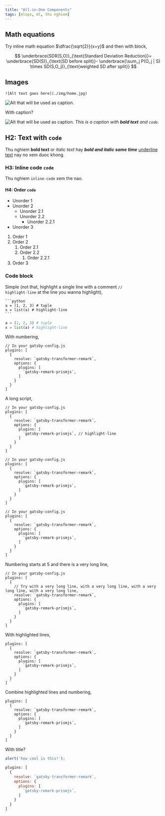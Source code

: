 ```yaml
---
title: "All-in-One Components"
tags: [mlops, ml, thu nghiem]
---
```



<LoremIpsum p={2} />

## Math equations

Try inline math equation $\dfrac{\sqrt{2}}{x+y}$ and then with block,

$$
\underbrace{SDR(S,O)}_{\text{Standard Deviation Reduction}}= \underbrace{SD(S)}_{\text{SD before split}}- \underbrace{\sum_j P(O_j | S) \times SD(S,O_j)}_{\text{weighted SD after split}}
$$

## Images

```
![Alt text goes here](./img/home.jpg)
```

![Alt that will be used as caption.](./img/home.jpg)

With caption?

![Alt that will be used as caption.](./img/home.jpg)
_This is a caption with **bold text** and `code`._


## H2: Text with `code`

Thu nghiem **bold text** or *italic text* hay ***bold and italic same time*** <u>underline text</u> nay no xem duoc khong.

### H3: Inline code `code`

Thu nghiem `inline-code` xem the nao.

#### H4: Order `code`

- Unorder 1
- Unorder 2
  - Unorder 2.1
  - Unorder 2.2
    - Unorder 2.2.1
- Unorder 3

1. Order 1
2. Order 2
   1. Order 2.1
   2. Order 2.2
      1. Order 2.2.1
3. Order 3

### Code block

Simple (not that, highlight a single line with a comment <code>// highlight-line</code> at the line you wanna highlight),

````
```python
a = (1, 2, 3) # tuple
x = list(a) # highlight-line
```
````

```python
a = (1, 2, 3) # tuple
x = list(a) # highlight-line
```

With numbering,

```javascript{numberLines: true}
// In your gatsby-config.js
plugins: [
  {
    resolve: `gatsby-transformer-remark`,
    options: {
      plugins: [
        `gatsby-remark-prismjs`,
      ]
    }
  }
]
```

A long script,

```javascript{numberLines: true}
// In your gatsby-config.js
plugins: [
  {
    resolve: `gatsby-transformer-remark`,
    options: {
      plugins: [
        `gatsby-remark-prismjs`, // highlight-line
      ]
    }
  }
]

// In your gatsby-config.js
plugins: [
  {
    resolve: `gatsby-transformer-remark`,
    options: {
      plugins: [
        `gatsby-remark-prismjs`,
      ]
    }
  }
]

// In your gatsby-config.js
plugins: [
  {
    resolve: `gatsby-transformer-remark`,
    options: {
      plugins: [
        `gatsby-remark-prismjs`,
      ]
    }
  }
]
```

Numbering starts at 5 and there is a very long line,

```javascript{numberLines: 5}
// In your gatsby-config.js
plugins: [
  {
    // Try with a very long line, with a very long line, with a very long line, with a very long line,
    resolve: `gatsby-transformer-remark`,
    options: {
      plugins: [
        `gatsby-remark-prismjs`,
      ]
    }
  }
]
```

With highlighted lines,

```javascript{1,4-6}
plugins: [
  {
    resolve: `gatsby-transformer-remark`,
    options: {
      plugins: [
        `gatsby-remark-prismjs`,
      ]
    }
  }
]
```

Combine highlighted lines and numbering,

```javascript{1,4-6}{numberLines: true}
plugins: [
  {
    resolve: `gatsby-transformer-remark`,
    options: {
      plugins: [
        `gatsby-remark-prismjs`,
      ]
    }
  }
]
```

With title?

```js:title=example-file.js
alert('how cool is this!');
```

```js:title=example-file.js {1,4-6}{numberLines: true}
plugins: [
  {
    resolve: `gatsby-transformer-remark`,
    options: {
      plugins: [
        `gatsby-remark-prismjs`,
      ]
    }
  }
]
```